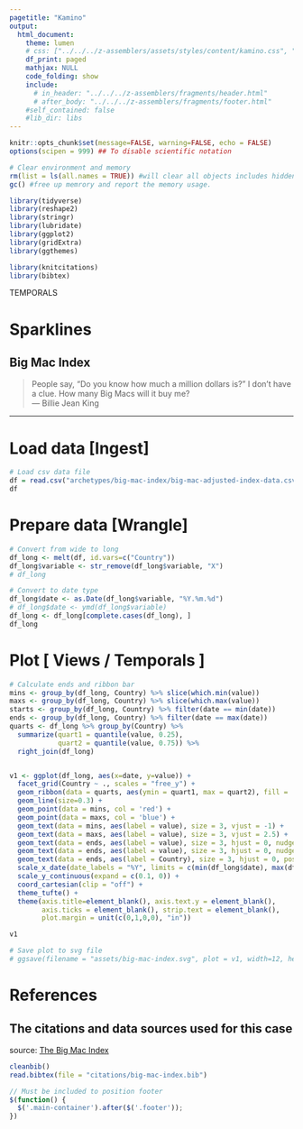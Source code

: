 ```yaml
---
pagetitle: "Kamino"
output: 
  html_document:
    theme: lumen
    # css: ["../../../z-assemblers/assets/styles/content/kamino.css", "../../../z-assemblers/assets/icons/line-awesome/css/line-awesome.css"]
    df_print: paged
    mathjax: NULL
    code_folding: show
    include:
      # in_header: "../../../z-assemblers/fragments/header.html"
      # after_body: "../../../z-assemblers/fragments/footer.html"
    #self_contained: false
    #lib_dir: libs
---
```


```r

knitr::opts_chunk$set(message=FALSE, warning=FALSE, echo = FALSE)
options(scipen = 999) ## To disable scientific notation

# Clear environment and memory
rm(list = ls(all.names = TRUE)) #will clear all objects includes hidden objects.
gc() #free up memrory and report the memory usage.

library(tidyverse)
library(reshape2)
library(stringr)
library(lubridate)
library(ggplot2)
library(gridExtra)
library(ggthemes)

library(knitcitations)
library(bibtex)

```

<div class="activity">
TEMPORALS
</div>

# Sparklines
## Big Mac Index

> People say, "Do you know how much a million dollars is?" I don't have a clue. How many Big Macs will it buy me?\
--- Billie Jean King\


***

# Load data [Ingest]

```r

# Load csv data file
df = read.csv("archetypes/big-mac-index/big-mac-adjusted-index-data.csv", header = TRUE, stringsAsFactors = FALSE)
df

```

# Prepare data [Wrangle]


```r

# Convert from wide to long
df_long <- melt(df, id.vars=c("Country"))
df_long$variable <- str_remove(df_long$variable, "X")
# df_long

# Convert to date type
df_long$date <- as.Date(df_long$variable, "%Y.%m.%d")
# df_long$date <- ymd(df_long$variable)
df_long <- df_long[complete.cases(df_long), ]
df_long

```


# Plot [ Views / Temporals ]


```r

# Calculate ends and ribbon bar
mins <- group_by(df_long, Country) %>% slice(which.min(value))
maxs <- group_by(df_long, Country) %>% slice(which.max(value))
starts <- group_by(df_long, Country) %>% filter(date == min(date))
ends <- group_by(df_long, Country) %>% filter(date == max(date))
quarts <- df_long %>% group_by(Country) %>%
  summarize(quart1 = quantile(value, 0.25),
            quart2 = quantile(value, 0.75)) %>%
  right_join(df_long)


v1 <- ggplot(df_long, aes(x=date, y=value)) + 
  facet_grid(Country ~ ., scales = "free_y") + 
  geom_ribbon(data = quarts, aes(ymin = quart1, max = quart2), fill = 'grey90') +
  geom_line(size=0.3) +
  geom_point(data = mins, col = 'red') +
  geom_point(data = maxs, col = 'blue') +
  geom_text(data = mins, aes(label = value), size = 3, vjust = -1) +
  geom_text(data = maxs, aes(label = value), size = 3, vjust = 2.5) +
  geom_text(data = ends, aes(label = value), size = 3, hjust = 0, nudge_x = 1) +
  geom_text(data = ends, aes(label = value), size = 3, hjust = 0, nudge_x = 5) +
  geom_text(data = ends, aes(label = Country), size = 3, hjust = 0, position = position_nudge(x = 150), check_overlap = TRUE) +
  scale_x_date(date_labels = "%Y", limits = c(min(df_long$date), max(df_long$date) + (0.1 * (max(df_long$date) - min(df_long$date))))) +
  scale_y_continuous(expand = c(0.1, 0)) +
  coord_cartesian(clip = "off") +
  theme_tufte() +
  theme(axis.title=element_blank(), axis.text.y = element_blank(), 
        axis.ticks = element_blank(), strip.text = element_blank(),
        plot.margin = unit(c(0,1,0,0), "in"))

v1

```




```r

# Save plot to svg file
# ggsave(filename = "assets/big-mac-index.svg", plot = v1, width=12, height=20)

```




# References
## The citations and data sources used for this case


source: <a href="https://www.economist.com/big-mac-index" target="_blank" >The Big Mac Index</a>

```r

cleanbib()
read.bibtex(file = "citations/big-mac-index.bib")

```



```js

// Must be included to position footer
$(function() {
  $('.main-container').after($('.footer'));
})

```


